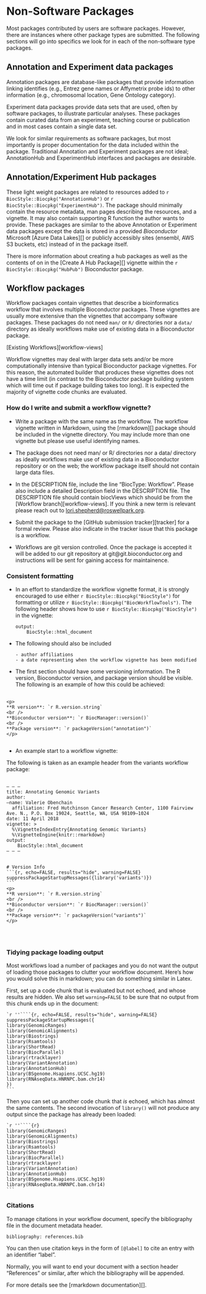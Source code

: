 # Non-Software Packages {#non-software}

Most packages contributed by users are software packages. However, there are
instances where other package types are submitted. The following sections will
go into specifics we look for in each of the non-software type packages.

## Annotation and Experiment data packages

Annotation packages are database-like packages that provide information linking
identifies (e.g., Entrez gene names or Affymetrix probe ids) to other
information (e.g., chromosomal location, Gene Ontology category).

Experiment data packages provide data sets that are used, often by software
packages, to illustrate particular analyses. These packages contain curated
data from an experiment, teaching course or publication and in most cases
contain a single data set.

We look for similar requirements as software packages, but most importantly is
proper documentation for the data included within the package. Traditional
Annotation and Experiment packages are not ideal; AnnotationHub and
ExperimentHub interfaces and packages are desirable.

## Annotation/Experiment Hub packages

These light weight packages are related to resources added to
`r BiocStyle::Biocpkg("AnnotationHub")` or
`r BiocStyle::Biocpkg("ExperimentHub")`. The package should minimally contain
the resource metadata, man pages describing the resources, and a vignette. It
may also contain supporting R function the author wants to provide. These
packages are similar to the above Annotation or Experiment data packages except
the data is stored in a provided _Bioconductor_ Microsoft [Azure Data Lakes][]
or publicly accessibly sites (ensembl, AWS S3 buckets, etc) instead of in the
package itself.

There is more information about creating a hub packages as well as the contents
of on in the [Create A Hub Package][] vignette within the
`r BiocStyle::Biocpkg("HubPub")` Bioconductor package.

## Workflow packages

Workflow packages contain vignettes that describe a bioinformatics workflow
that involves multiple Bioconductor packages. These vignettes are usually more
extensive than the vignettes that accompany software packages. These packages do
not need `man/` or `R/` directories nor a `data/` directory as ideally
workflows make use of existing data in a Bioconductor package.


[Existing Workflows][workflow-views]

Workflow vignettes may deal with larger data sets and/or be more computationally intensive
than typical Bioconductor package vignettes. For this reason, the automated builder that
produces these vignettes does not have a time limit (in contrast to the Bioconductor package
building system which will time out if package building takes too long). It is
expected the majority of vignette code chunks are evaluated.

### How do I write and submit a workflow vignette? {#submit-workflow}

* Write a package with the same name as the workflow. The workflow vignette
 written in Markdown, using the [rmarkdown][] package should be included in the
 vignette directory. You may include more than one vignette but please use
 useful identifying names.

* The package does not need man/ or R/ directories nor a data/ directory as
 ideally workflows make use of existing data in a Bioconductor repository or on
 the web; the workflow package itself should not contain large data files.

* In the DESCRIPTION file, include the line "BiocType: Workflow". Please also
  include a detailed Description field in the DESCRIPTION file. The DESCRIPTION
  file should contain biocViews which should be from the [Workflow
  branch][workflow-views]. If you think a new term is relevant please reach out to
  <lori.shepherd@roswellpark.org>.

* Submit the package to the [GitHub submission tracker][tracker] for a formal
  review. Please also indicate in the tracker issue that this package is a
  workflow.

* Workflows are git version controlled. Once the package is accepted it will be
  added to our git repository at git@git.bioconductor.org and instructions will
  be sent for gaining access for maintainence.


### Consistent formatting

* In an effort to standardize the workflow vignette format, it is strongly
  encouraged to use either `r BiocStyle::Biocpkg("BiocStyle")` for formatting or
  utilize `r BiocStyle::Biocpkg("BiocWorkflowTools")`. The following header
  shows how to use `r BiocStyle::Biocpkg("BiocStyle")` in the vignette:

	```
	output:
		BiocStyle::html_document
	```

* The following should also be included

      - author affiliations
      - a date representing when the workflow vignette has been modified

* The first section should have some versioning information. The  R version,
  Bioconductor version, and package version should be visible.
  The following is an example of how this could be achieved:

<pre>
    <code>
&#60;p>
&#42;&#42;R version&#42;&#42;&#58; &#96;r R.version.string&#96;
&#60;br &#47;&#62;
&#42;&#42;Bioconductor version&#42;&#42;&#58; &#96;r BiocManager::version&#40;&#41;&#96;
&#60;br &#47;&#62;
&#42;&#42;Package version&#42;&#42;&#58; &#96;r packageVersion&#40;&#34;annotation&#34;&#41;&#96;
&#60;&#47;p&#62;
    </code>
</pre>




* An example start to a workflow vignette:

The following is taken as an example header from the variants workflow package:

<pre>
    <code>
&ndash; &ndash; &ndash;
title&#58; Annotating Genomic Variants
author&#58;
&ndash;name&#58; Valerie Obenchain
  affiliation&#58; Fred Hutchinson Cancer Research Center, 1100 Fairview Ave. N., P.O. Box 19024, Seattle, WA, USA 98109&ndash;1024
date&#58; 11 April 2018
vignette&#58; &#62;
  &#37;&#92;VignetteIndexEntry&#123;Annotating Genomic Variants&#125;
  &#37;&#92;VignetteEngine&#123;knitr&#58;&#58;rmarkdown&#125;
output&#58;
    BiocStyle&#58;&#58;html&#95;document
&ndash; &ndash; &ndash;


&#35; Version Info
&#96;&#96;&#96;&#123;r, echo=FALSE, results=&quot;hide&quot;, warning=FALSE&#125;
suppressPackageStartupMessages&#40;&#123;library&#40;&#39;variants&#39;&#41;&#125;&#41;
&#96;&#96;&#96;
&#60;p>
&#42;&#42;R version&#42;&#42;&#58; &#96;r R.version.string&#96;
&#60;br &#47;&#62;
&#42;&#42;Bioconductor version&#42;&#42;&#58; &#96;r BiocManager::version&#40;&#41;&#96;
&#60;br &#47;&#62;
&#42;&#42;Package version&#42;&#42;&#58; &#96;r packageVersion&#40;&#34;variants&#34;&#41;&#96;
&#60;&#47;p&#62;


    </code>
</pre>

### Tidying package loading output

Most workflows load a number of packages and you do not want
the output of loading those packages to clutter your workflow
document. Here's how you would solve this in markdown; you can
do something similar in Latex.

First, set up a code chunk that is evaluated but not echoed, and whose
results are hidden. We also set `warning=FALSE` to be sure that
no output from this chunk ends up in the document:

    `r ''````{r, echo=FALSE, results="hide", warning=FALSE}
    suppressPackageStartupMessages({
	library(GenomicRanges)
	library(GenomicAlignments)
	library(Biostrings)
	library(Rsamtools)
	library(ShortRead)
	library(BiocParallel)
	library(rtracklayer)
	library(VariantAnnotation)
	library(AnnotationHub)
	library(BSgenome.Hsapiens.UCSC.hg19)
	library(RNAseqData.HNRNPC.bam.chr14)
    })
    ```

Then you can set up another code chunk that *is* echoed,
which has almost the same contents. The second invocation of `library()`
will not produce any output since the package has already been loaded:


    `r ''````{r}
    library(GenomicRanges)
    library(GenomicAlignments)
    library(Biostrings)
    library(Rsamtools)
    library(ShortRead)
    library(BiocParallel)
    library(rtracklayer)
    library(VariantAnnotation)
    library(AnnotationHub)
    library(BSgenome.Hsapiens.UCSC.hg19)
    library(RNAseqData.HNRNPC.bam.chr14)
    ```

### Citations

To manage citations in your workflow document,
specify the bibliography file in the document metadata header.

    bibliography: references.bib

You can then use citation keys in the form of `[@label]` to cite an entry with an identifier "label".

Normally, you will want to end your document with a section header "References" or similar, after which the bibliography will be appended.

For more details see the [rmarkdown documentation][].
